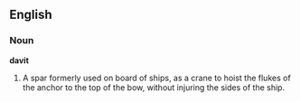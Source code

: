 ==English==

===Noun===

'''davit'''

#A spar formerly used on board of ships, as a crane to hoist the flukes of the anchor to the top of the bow, without injuring the sides of the ship.